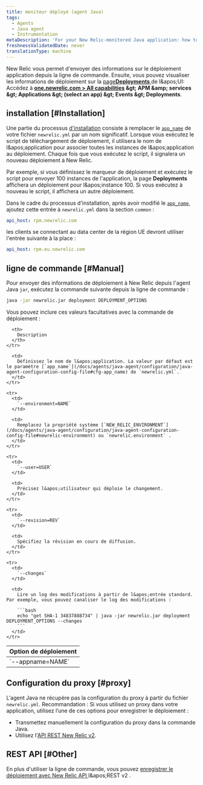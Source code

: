 ```yaml
---
title: moniteur déployé (agent Java)
tags:
  - Agents
  - Java agent
  - Instrumentation
metaDescription: 'For your New Relic-monitored Java application: how to track and monitor deployment data.'
freshnessValidatedDate: never
translationType: machine
---
```


New Relic vous permet d&apos;envoyer des informations sur le déploiement application depuis la ligne de commande. Ensuite, vous pouvez visualiser les informations de déploiement sur la [page<DNT>**Deployments**</DNT> ](/docs/apm/applications-menu/events/deployments-page)de l&amp;apos;UI: Accédez à <DNT>**[one.newrelic.com &gt; All capabilities](https://one.newrelic.com/all-capabilities) &amp;gt; APM &amp;amp; services &amp;gt; Applications &amp;gt; (select an app) &amp;gt; Events &amp;gt; Deployments**</DNT>.

## installation [#Installation]

Une partie du processus [d&apos;installation](/docs/agents/java-agent/installation/java-agent-manual-installation) consiste à remplacer le [`app_name`](/docs/agents/java-agent/configuration/java-agent-configuration-config-file#cfg-app_name) de votre fichier `newrelic.yml` par un nom significatif. Lorsque vous exécutez le script de téléchargement de déploiement, il utilisera le nom de l&amp;apos;application pour associer toutes les instances de l&amp;apos;application au déploiement. Chaque fois que vous exécutez le script, il signalera un nouveau déploiement à New Relic.

Par exemple, si vous définissez le marqueur de déploiement et exécutez le script pour envoyer 100 instances de l&apos;application, la page <DNT>**Deployments**</DNT> affichera un déploiement pour l&amp;apos;instance 100. Si vous exécutez à nouveau le script, il affichera un autre déploiement.

Dans le cadre du processus d&apos;installation, après avoir modifié le [`app_name`](/docs/agents/java-agent/configuration/java-agent-configuration-config-file#cfg-app_name), ajoutez cette entrée à `newrelic.yml` dans la section `common` :

```yml
api_host: rpm.newrelic.com
```

les clients se connectant au data center de la région UE devront utiliser l&apos;entrée suivante à la place :

```yml
api_host: rpm.eu.newrelic.com
```

## ligne de commande [#Manual]

Pour envoyer des informations de déploiement à New Relic depuis l&apos;agent Java `jar`, exécutez la commande suivante depuis la ligne de commande :

```bash
java -jar newrelic.jar deployment DEPLOYMENT_OPTIONS
```

Vous pouvez inclure ces valeurs facultatives avec la commande de déploiement :

<table>
  <thead>
    <tr>
      <th style={{ width: "225px" }}>
        Option de déploiement
      </th>

      <th>
        Description
      </th>
    </tr>
  </thead>

  <tbody>
    <tr>
      <td>
        `--appname=NAME`
      </td>

      <td>
        Définissez le nom de l&apos;application. La valeur par défaut est le paramètre [`app_name`](/docs/agents/java-agent/configuration/java-agent-configuration-config-file#cfg-app_name) de `newrelic.yml`.
      </td>
    </tr>

    <tr>
      <td>
        `--environment=NAME`
      </td>

      <td>
        Remplacez la propriété système [`NEW_RELIC_ENVIRONMENT`](/docs/agents/java-agent/configuration/java-agent-configuration-config-file#newrelic-environment) ou `newrelic.environment` .
      </td>
    </tr>

    <tr>
      <td>
        `--user=USER`
      </td>

      <td>
        Précisez l&apos;utilisateur qui déploie le changement.
      </td>
    </tr>

    <tr>
      <td>
        `--revision=REV`
      </td>

      <td>
        Spécifiez la révision en cours de diffusion.
      </td>
    </tr>

    <tr>
      <td>
        `--changes`
      </td>

      <td>
        Lire un log des modifications à partir de l&apos;entrée standard. Par exemple, vous pouvez canaliser le log des modifications :

        ```bash
        echo "get SHA-1 34837888734" | java -jar newrelic.jar deployment DEPLOYMENT_OPTIONS --changes
        ```
      </td>
    </tr>
  </tbody>
</table>

## Configuration du proxy [#proxy]

L&apos;agent Java ne récupère pas la configuration du proxy à partir du fichier `newrelic.yml`. Recommandation : Si vous utilisez un proxy dans votre application, utilisez l’une de ces options pour enregistrer le déploiement :

* Transmettez manuellement la configuration du proxy dans la commande Java.
* Utilisez l&apos;[API REST New Relic v2](/docs/apm/new-relic-apm/maintenance/recording-deployments).

## REST API [#Other]

En plus d&apos;utiliser la ligne de commande, vous pouvez [enregistrer le déploiement avec New Relic API ](/docs/apm/new-relic-apm/maintenance/recording-deployments)l&amp;apos;REST v2 .